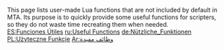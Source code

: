 <pageclass class="#228B22"></pageclass>
{{MessageBox|
   bordercolorhex = 000000 |
   bordertype = dotted |
   bgcolorhex = EFEFEF |
   image = File:Package-x-generic.png |
   title = Don't forget to check out the [[/Useful Classes.md|Useful Classes]] |
   subtext = <span style="font-size: 85%;">''That page lists user-made classes that are not included by default in MTA. ''</span> |
}}
{{Adding_Pages_to_Categories_and_Templates}}

This page lists user-made Lua functions that are not included by default in MTA. Its purpose is to quickly provide some useful functions for scripters, so they do not waste time recreating them when needed.
<br/>
{{Useful_Functions}}
[[/ES:Funciones Útiles.md|ES:Funciones Útiles]]
[[/ru:Useful Functions.md|ru:Useful Functions]]
[[/de:Nützliche_Funktionen.md|de:Nützliche_Funktionen]]
[[/PL:Użyteczne Funkcje.md|PL:Użyteczne Funkcje]]
[[/Ar:وظائف مفيدة.md|Ar:وظائف مفيدة]]